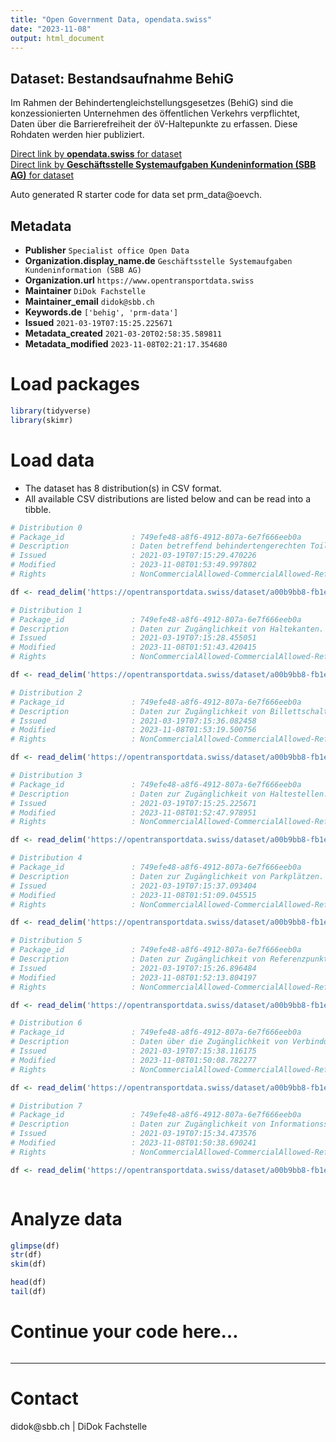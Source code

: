 ```yaml
---
title: "Open Government Data, opendata.swiss"
date: "2023-11-08"
output: html_document
---
```


## Dataset: Bestandsaufnahme BehiG

Im Rahmen der Behindertengleichstellungsgesetzes (BehiG) sind die konzessionierten Unternehmen des öffentlichen Verkehrs verpflichtet, Daten über die Barrierefreiheit der öV-Haltepunkte zu erfassen. Diese Rohdaten werden hier publiziert.

[Direct link by **opendata.swiss** for dataset](https://opendata.swiss/de/dataset/bestandsaufnahme-behig)<br>
[Direct link by **Geschäftsstelle Systemaufgaben Kundeninformation (SBB AG)** for dataset](https://opentransportdata.swiss/dataset/prm_data)

Auto generated R starter code for data set prm_data@oevch.

## Metadata

- **Publisher** `Specialist office Open Data`
- **Organization.display_name.de** `Geschäftsstelle Systemaufgaben Kundeninformation (SBB AG)`
- **Organization.url** `https://www.opentransportdata.swiss`
- **Maintainer** `DiDok Fachstelle`
- **Maintainer_email** `didok@sbb.ch`
- **Keywords.de** `['behig', 'prm-data']`
- **Issued** `2021-03-19T07:15:25.225671`
- **Metadata_created** `2021-03-20T02:58:35.589811`
- **Metadata_modified** `2023-11-08T02:21:17.354680`


# Load packages

```r

library(tidyverse)
library(skimr)

```

# Load data

-   The dataset has 8 distribution(s) in CSV format.
-   All available CSV distributions are listed below and can be read into a tibble.

```r

# Distribution 0
# Package_id               : 749efe48-a8f6-4912-807a-6e7f666eeb0a
# Description              : Daten betreffend behindertengerechten Toiletten und deren Zugang. 
# Issued                   : 2021-03-19T07:15:29.470226
# Modified                 : 2023-11-08T01:53:49.997802
# Rights                   : NonCommercialAllowed-CommercialAllowed-ReferenceRequired

df <- read_delim('https://opentransportdata.swiss/dataset/a00b9bb8-fb1e-41a3-8280-343c4c0994ce/resource/d4b00cbc-23cf-4751-b10e-d5a65a565989/download/prm_toilets.csv')

# Distribution 1
# Package_id               : 749efe48-a8f6-4912-807a-6e7f666eeb0a
# Description              : Daten zur Zugänglichkeit von Haltekanten. 
# Issued                   : 2021-03-19T07:15:28.455051
# Modified                 : 2023-11-08T01:51:43.420415
# Rights                   : NonCommercialAllowed-CommercialAllowed-ReferenceRequired

df <- read_delim('https://opentransportdata.swiss/dataset/a00b9bb8-fb1e-41a3-8280-343c4c0994ce/resource/99127695-6c55-4741-a3b4-513e9de13b2e/download/prm_platforms.csv')

# Distribution 2
# Package_id               : 749efe48-a8f6-4912-807a-6e7f666eeb0a
# Description              : Daten zur Zugänglichkeit von Billettschaltern.
# Issued                   : 2021-03-19T07:15:36.082458
# Modified                 : 2023-11-08T01:53:19.500756
# Rights                   : NonCommercialAllowed-CommercialAllowed-ReferenceRequired

df <- read_delim('https://opentransportdata.swiss/dataset/a00b9bb8-fb1e-41a3-8280-343c4c0994ce/resource/4f95062f-98d8-4c74-b9b9-0b11ffb6d768/download/prm_ticket_counters.csv')

# Distribution 3
# Package_id               : 749efe48-a8f6-4912-807a-6e7f666eeb0a
# Description              : Daten zur Zugänglichkeit von Haltestellen.
# Issued                   : 2021-03-19T07:15:25.225671
# Modified                 : 2023-11-08T01:52:47.978951
# Rights                   : NonCommercialAllowed-CommercialAllowed-ReferenceRequired

df <- read_delim('https://opentransportdata.swiss/dataset/a00b9bb8-fb1e-41a3-8280-343c4c0994ce/resource/e972dda4-1e19-4fbd-8c95-17caba028d96/download/prm_stop_places.csv')

# Distribution 4
# Package_id               : 749efe48-a8f6-4912-807a-6e7f666eeb0a
# Description              : Daten zur Zugänglichkeit von Parkplätzen. 
# Issued                   : 2021-03-19T07:15:37.093404
# Modified                 : 2023-11-08T01:51:09.045515
# Rights                   : NonCommercialAllowed-CommercialAllowed-ReferenceRequired

df <- read_delim('https://opentransportdata.swiss/dataset/a00b9bb8-fb1e-41a3-8280-343c4c0994ce/resource/2e7fc1be-9160-406a-a176-f14ddeeca53d/download/prm_parking_lots.csv')

# Distribution 5
# Package_id               : 749efe48-a8f6-4912-807a-6e7f666eeb0a
# Description              : Daten zur Zugänglichkeit von Referenzpunkten. 
# Issued                   : 2021-03-19T07:15:26.896484
# Modified                 : 2023-11-08T01:52:13.804197
# Rights                   : NonCommercialAllowed-CommercialAllowed-ReferenceRequired

df <- read_delim('https://opentransportdata.swiss/dataset/a00b9bb8-fb1e-41a3-8280-343c4c0994ce/resource/40005c27-1583-4168-9204-cfead6b24e1d/download/prm_reference_points.csv')

# Distribution 6
# Package_id               : 749efe48-a8f6-4912-807a-6e7f666eeb0a
# Description              : Daten über die Zugänglichkeit von Verbindungen zwischen Referenzpunkten und Haltekanten, etc. 
# Issued                   : 2021-03-19T07:15:38.116175
# Modified                 : 2023-11-08T01:50:08.782277
# Rights                   : NonCommercialAllowed-CommercialAllowed-ReferenceRequired

df <- read_delim('https://opentransportdata.swiss/dataset/a00b9bb8-fb1e-41a3-8280-343c4c0994ce/resource/66ff8b28-b2da-4815-8685-ec43f60517d3/download/prm_connections.csv')

# Distribution 7
# Package_id               : 749efe48-a8f6-4912-807a-6e7f666eeb0a
# Description              : Daten zur Zugänglichkeit von Informationsschaltern.
# Issued                   : 2021-03-19T07:15:34.473576
# Modified                 : 2023-11-08T01:50:38.690241
# Rights                   : NonCommercialAllowed-CommercialAllowed-ReferenceRequired

df <- read_delim('https://opentransportdata.swiss/dataset/a00b9bb8-fb1e-41a3-8280-343c4c0994ce/resource/c90bb7d2-f867-4ba2-9221-f9d61f3428c1/download/prm_info_desks.csv')



```

# Analyze data

```r

glimpse(df)
str(df)
skim(df)

head(df)
tail(df)

```

# Continue your code here...

```r

```

------------------------------------------------------------------------

# Contact

didok@sbb.ch | DiDok Fachstelle
